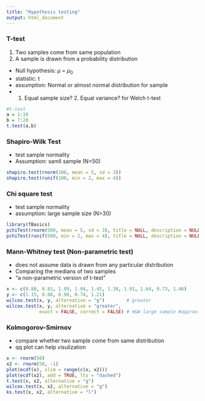```yaml
---
title: "Hypothesis testing"
output: html_document
---
```


### T-test

1. Two samples come from same population
2. A sample is drawn from a probability distribution
* Null hypothesis: $\mu$ = $\mu_{0}$
* statistic: t 
* assumption: Normal or almost normal distribution for sample
* 1. Equal sample size? 2. Equal variance? for Welch t-test 

```r
#t-test
a = 1:10
b = 7:20
t.test(a,b)
```

### Shapiro-Wilk Test
* test sample normality
* Assumption: samll sample (N<50)

```r
shapiro.test(rnorm(100, mean = 5, sd = 3))
shapiro.test(runif(100, min = 2, max = 4))
```

### Chi square test
* test sample normality
* assumption: large sample size (N>30)
```r
library(fBasics)
pchiTest(rnorm(500, mean = 5, sd = 3), title = NULL, description = NULL)
pchiTest(runif(500, min = 2, max = 4), title = NULL, description = NULL)
```


### Mann-Whitney test (Non-parametric test)
* does not assume data is drawn from any particular distribution
* Comparing the medians of two samples
* "a non-parametric version of t-test"
```r
x <- c(0.80, 0.83, 1.89, 1.04, 1.45, 1.38, 1.91, 1.64, 0.73, 1.46)
y <- c(1.15, 0.88, 0.90, 0.74, 1.21)
wilcox.test(x, y, alternative = "g")        # greater
wilcox.test(x, y, alternative = "greater", 
            exact = FALSE, correct = FALSE) # H&W large sample #approximation
```

### Kolmogorov-Smirnov
* compare whether two sample come from same distribution
* qq plot can help visulization
```r
x <- rnorm(50)
x2 <- rnorm(50, -1)
plot(ecdf(x), xlim = range(c(x, x2)))
plot(ecdf(x2), add = TRUE, lty = "dashed")
t.test(x, x2, alternative = "g")
wilcox.test(x, x2, alternative = "g")
ks.test(x, x2, alternative = "l")
```